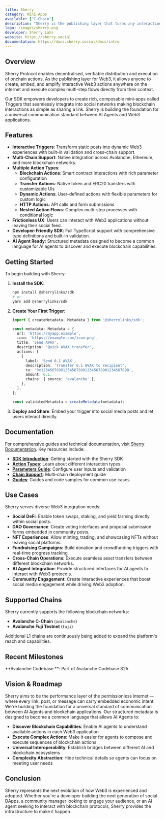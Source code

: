 ```yaml
---
title: Sherry
category: Mini-Apps
available: ["C-Chain"]
description: "Sherry is the publishing layer that turns any interaction — from a tweet to a chatbot message — into a verifiable, tappable onchain action."
logo: /images/sherry.png
developer: Sherry Labs
website: https://sherry.social
documentation: https://docs.sherry.social/docs/intro
---
```


## Overview

Sherry Protocol enables decentralised, verifiable distribution and execution of onchain actions. As the publishing layer for Web3, it allows anyone to create, embed, and amplify interactive Web3 actions anywhere on the internet and execute complex multi-step flows directly from their context.

Our SDK empowers developers to create rich, composable mini-apps called Triggers that seamlessly integrate into social networks making blockchain interactions as simple as sharing a link. Sherry is building the foundation for a universal communication standard between AI Agents and Web3 applications.

## Features

- **Interactive Triggers**: Transform static posts into dynamic Web3 experiences with built-in validation and cross-chain support.
- **Multi-Chain Support**: Native integration across Avalanche, Ethereum, and more blockchain networks.
- **Multiple Action Types**: 
  - **Blockchain Actions**: Smart contract interactions with rich parameter configuration
  - **Transfer Actions**: Native token and ERC20 transfers with customizable UIs
  - **Dynamic Actions**: User-defined actions with flexible parameters for custom logic
  - **HTTP Actions**: API calls and form submissions
  - **Nested Action Flows**: Complex multi-step processes with conditional logic
- **Frictionless UX**: Users can interact with Web3 applications without leaving their social feed.
- **Developer-Friendly SDK**: Full TypeScript support with comprehensive type definitions and built-in validation.
- **AI Agent Ready**: Structured metadata designed to become a common language for AI agents to discover and execute blockchain capabilities.

## Getting Started

To begin building with Sherry:

1. **Install the SDK**:
   ```bash
   npm install @sherrylinks/sdk
   # or
   yarn add @sherrylinks/sdk
   ```

2. **Create Your First Trigger**:
   ```typescript
   import { createMetadata, Metadata } from '@sherrylinks/sdk';

   const metadata: Metadata = {
     url: 'https://myapp.example',
     icon: 'https://example.com/icon.png',
     title: 'Send AVAX',
     description: 'Quick AVAX transfer',
     actions: [
       {
         label: 'Send 0.1 AVAX',
         description: 'Transfer 0.1 AVAX to recipient',
         to: '0x1234567890123456789012345678901234567890',
         amount: 0.1,
         chains: { source: 'avalanche' },
       },
     ],
   };

   const validatedMetadata = createMetadata(metadata);
   ```

3. **Deploy and Share**: Embed your trigger into social media posts and let users interact directly.

## Documentation

For comprehensive guides and technical documentation, visit [Sherry Documentation](https://docs.sherry.social/docs/intro). Key resources include:

- **[SDK Introduction](https://docs.sherry.social/docs/intro)**: Getting started with the Sherry SDK
- **[Action Types](https://docs.sherry.social/docs/api/action-types)**: Learn about different interaction types
- **[Parameters Guide](https://docs.sherry.social/docs/apis/parameters/)**: Configure user inputs and validation
- **[Chain Support](https://docs.sherry.social/docs/core-concepts/chains)**: Multi-chain deployment guide
- **[Guides](https://docs.sherry.social/docs/getting-started/examples)**: Guides and code samples for common use cases

## Use Cases

Sherry serves diverse Web3 integration needs:

- **Social DeFi**: Enable token swaps, staking, and yield farming directly within social posts.
- **DAO Governance**: Create voting interfaces and proposal submission forms embedded in community posts.
- **NFT Experiences**: Allow minting, trading, and showcasing NFTs without leaving social platforms.
- **Fundraising Campaigns**: Build donation and crowdfunding triggers with real-time progress tracking.
- **Cross-Chain Operations**: Execute seamless asset transfers between different blockchain networks.
- **AI Agent Integration**: Provide structured interfaces for AI agents to interact with Web3 protocols.
- **Community Engagement**: Create interactive experiences that boost social media engagement while driving Web3 adoption.

## Supported Chains

Sherry currently supports the following blockchain networks:

- **Avalanche C-Chain** (`avalanche`)
- **Avalanche Fuji Testnet** (`fuji`)

Additional L1 chains are continuously being added to expand the platform's reach and capabilities.

## Recent Milestones

**Avalanche Codebase **: Part of Avalanche Codebase S25.

## Vision & Roadmap

Sherry aims to be the performance layer of the permissionless internet — where every link, post, or message can carry embedded economic intent.  We're building the foundation for a universal standard of communication between AI Agents and blockchain applications. Our structured metadata is designed to become a common language that allows AI Agents to:

- **Discover Blockchain Capabilities**: Enable AI agents to understand available actions in each Web3 application
- **Execute Complex Actions**: Make it easier for agents to compose and execute sequences of blockchain actions
- **Universal Interoperability**: Establish bridges between different AI and blockchain ecosystems
- **Complexity Abstraction**: Hide technical details so agents can focus on meeting user needs

## Conclusion

Sherry represents the next evolution of how Web3 is experienced and adopted. Whether you're a developer building the next generation of social DApps, a community manager looking to engage your audience, or an AI agent seeking to interact with blockchain protocols, Sherry provides the infrastructure to make it happen.